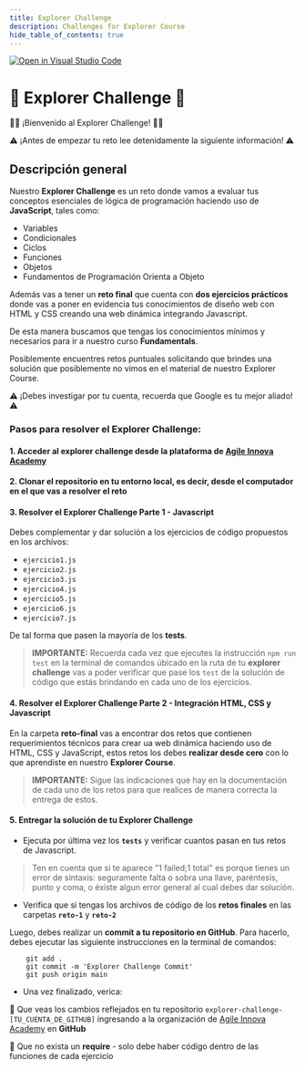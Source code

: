 ```yaml
---
title: Explorer Challenge
description: Challenges for Explorer Course
hide_table_of_contents: true
---
```

[![Open in Visual Studio Code](https://classroom.github.com/assets/open-in-vscode-c66648af7eb3fe8bc4f294546bfd86ef473780cde1dea487d3c4ff354943c9ae.svg)](https://classroom.github.com/online_ide?assignment_repo_id=8300990&assignment_repo_type=AssignmentRepo)

# 🧪 Explorer Challenge  🧪

<p style={{color: "#32ce66", fontSize: "25px", textAlign: "center"}}> 👋🏼 ¡Bienvenido  al Explorer Challenge! 👋🏼 </p>

<p style={{color: "#00a7d3", fontSize: "20px", textAlign: "center"}}> ⚠️  ¡Antes de empezar tu reto lee detenidamente la siguiente información! ⚠️ </p>

## Descripción general 

Nuestro **Explorer Challenge** es un reto donde vamos a evaluar tus conceptos esenciales de lógica de programación haciendo uso de **JavaScript**, tales como: 

- Variables
- Condicionales
- Ciclos
- Funciones
- Objetos
- Fundamentos de Programación Orienta a Objeto

Además vas a tener un **reto final** que cuenta con **dos ejercicios prácticos** donde vas a poner en evidencia tus conocimientos de diseño web con HTML y CSS creando una web dinámica integrando Javascript.

De esta manera buscamos que tengas los conocimientos mínimos y necesarios para ir a nuestro curso **Fundamentals**.

Posiblemente encuentres retos puntuales solicitando que brindes una solución que posiblemente no vimos en el material de nuestro Explorer Course.

<p style={{color:"#00a7d3", fontSize: "20px", textAlign:"center"}}> ⚠️  ¡Debes investigar por tu cuenta, recuerda que Google es tu mejor aliado! ⚠️ </p>

### Pasos para resolver el Explorer Challenge:

#### 1. Acceder al explorer challenge desde la plataforma de <a href="https://academy.agileinnova.org" target="_blank">Agile Innova Academy</a>

#### 2. Clonar el repositorio en tu entorno local, es decir, desde el computador en el que vas a resolver el reto

#### 3. Resolver el Explorer Challenge Parte 1 - Javascript

Debes complementar y dar solución a los ejercicios de código propuestos en los archivos:

 - `ejercicio1.js` 
 - `ejercicio2.js` 
 - `ejercicio3.js` 
 - `ejercicio4.js` 
 - `ejercicio5.js` 
 - `ejercicio6.js` 
 - `ejercicio7.js` 
 
 De tal forma que pasen la mayoría de los **tests**.

> **IMPORTANTE:** Recuerda cada vez que ejecutes la instrucción `npm run test` en la terminal de comandos úbicado en la ruta de tu **explorer challenge** vas a poder verificar que pase los `test` de la solución de código que estás brindando en cada uno de los ejercicios.

#### 4. Resolver el Explorer Challenge Parte 2 - Integración HTML, CSS y Javascript

En la carpeta **reto-final** vas a encontrar dos retos que contienen requerimientos técnicos para crear ua web dinámica haciendo uso de HTML, CSS y JavaScript, estos retos los debes **realizar desde cero** con lo que aprendiste en nuestro **Explorer Course**.

> **IMPORTANTE:** Sigue las indicaciones que hay en la documentación de cada uno de los retos para que realices de manera correcta la entrega de estos.

#### 5. Entregar la solución de tu Explorer Challenge


- Ejecuta por última vez los **`tests`** y verificar cuantos pasan en tus retos de Javascript.

> Ten en cuenta que si te aparece "1 failed;1 total" es porque tienes un error de sintaxis: seguramente falta o sobra una llave, paréntesis, punto y coma, o éxiste algun error general al cual debes dar solución.

- Verifica que si tengas los archivos de código de los **retos finales** en las carpetas **`reto-1`** y **`reto-2`** 


Luego, debes realizar un **commit a tu repositorio en GitHub**. Para hacerlo, debes ejecutar las siguiente instrucciones en la terminal de comandos:
```git
    git add .
    git commit -m 'Explorer Challenge Commit'
    git push origin main
```

- Una vez finalizado, verica:

:round_pushpin: Que veas los cambios reflejados en tu repositorio `explorer-challenge-[TU_CUENTA_DE_GITHUB]` ingresando a la organización de [Agile Innova Academy](https://github.com/Agile-Innova-Academy) en **GitHub**

:round_pushpin: Que no exista un **require** - solo debe haber código dentro de las funciones de cada ejercicio 